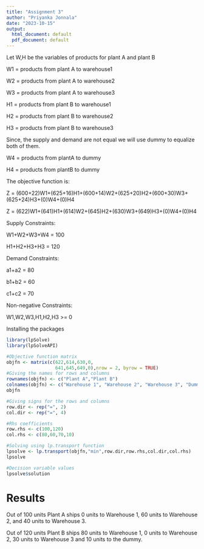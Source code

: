 ---
title: "Assignment 3"
author: "Priyanka Jonnala"
date: "2023-10-15"
output:
  html_document: default
  pdf_document: default
---
Let W,H be the variables of products for plant A and plant B

W1 = products from plant A to warehouse1

W2 = products from plant A to warehouse2

W3 = products from plant A to warehouse3

H1 = products from plant B to warehouse1

H2 = products from plant B to warehouse2

H3 = products from plant B to warehouse3

Since, the supply and demand are not equal we will use dummy to equalize both of them.

W4 = products from plantA to dummy

H4 = products from plantB to dummy

The objective function is:

Z = (600+22)W1+(625+16)H1+(600+14)W2+(625+20)H2+(600+30)W3+(625+24)H3+(0)W4+(0)H4

Z = (622)W1+(641)H1+(614)W2+(645)H2+(630)W3+(649)H3+(0)W4+(0)H4

Supply Constraints:

W1+W2+W3+W4 = 100

H1+H2+H3+H3 = 120

Demand Constraints:

a1+a2 = 80

b1+b2 = 60

c1+c2 = 70

Non-negative Constraints:

W1,W2,W3,H1,H2,H3 >= 0

Installing the packages
```{r}
library(lpSolve)
library(lpSolveAPI)
```
```{r}
#Objective function matrix
objfn <- matrix(c(622,614,630,0,
                  641,645,649,0),nrow = 2, byrow = TRUE)
#Giving the names for rows and columns
rownames(objfn) <- c("Plant A","Plant B")
colnames(objfn) <- c("Warehouse 1", "Warehouse 2", "Warehouse 3", "Dummy")
objfn
```

```{r}
#Giving signs for the rows and columns
row.dir <- rep("=", 2)
col.dir <- rep("=", 4)
```

```{r}
#Rhs coefficients
row.rhs <- c(100,120)
col.rhs <- c(80,60,70,10)
```

```{r}
#Solving using lp.transport function
lpsolve <- lp.transport(objfn,"min",row.dir,row.rhs,col.dir,col.rhs)
lpsolve
```

```{r}
#Decision variable values
lpsolve$solution
```

# Results
Out of 100 units Plant A ships 0 units to Warehouse 1, 60 units to Warehouse 2, and 40 units to Warehouse 3.

Out of 120 units Plant B ships 80 units to Warehouse 1, 0 units to Warehouse 2, 30 units to Warehouse 3 and 10 units to the dummy.
 